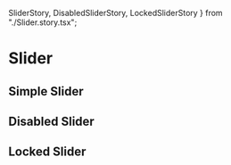   SliderStory,
  DisabledSliderStory,
  LockedSliderStory
} from "./Slider.story.tsx";

<Meta title="Components | Slider" />

# Slider

## Simple Slider

<Preview>
  <Story name="Simple Slider">
    <SliderStory />
  </Story>
</Preview>

## Disabled Slider

<Preview>
  <Story name="Disabled Slider">
    <DisabledSliderStory />
  </Story>
</Preview>

## Locked Slider

<Preview>
  <Story name="Locked Slider">
    <LockedSliderStory />
  </Story>
</Preview>
